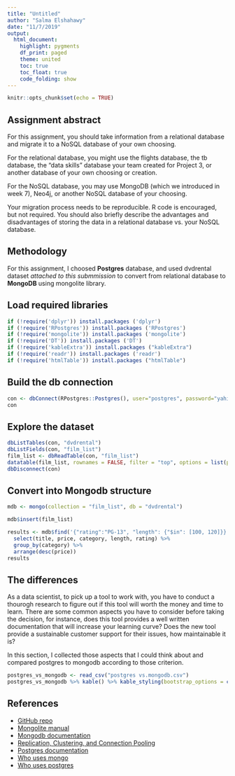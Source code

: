 ```yaml
---
title: "Untitled"
author: "Salma Elshahawy"
date: "11/7/2019"
output:
  html_document:
    highlight: pygments
    df_print: paged
    theme: united
    toc: true
    toc_float: true
    code_folding: show
---
```


```r
knitr::opts_chunk$set(echo = TRUE)
```

## Assignment abstract 

For this assignment, you should take information from a relational database and migrate it to a NoSQL database of your own choosing.

For the relational database, you might use the flights database, the tb database, the "data skills" database your team created for Project 3, or another database of your own choosing or creation.

For the NoSQL database, you may use MongoDB (which we introduced in week 7), Neo4j, or another NoSQL database of your choosing.

Your migration process needs to be reproducible.  R code is encouraged, but not required.  You should also briefly describe the advantages and disadvantages of storing the data in a relational database vs. your NoSQL database.

## Methodology 

For this assignment, I choosed **Postgres** database, and used dvdrental dataset _attached to this submmission_ to convert from relational database to **MongoDB** using mongolite library. 

## Load required libraries

```r
if (!require('dplyr')) install.packages ('dplyr')
if (!require('RPostgres')) install.packages ('RPostgres')
if (!require('mongolite')) install.packages ('mongolite')
if (!require('DT')) install.packages ('DT')
if (!require('kableExtra')) install.packages ("kableExtra")
if (!require('readr')) install.packages ('readr')
if (!require('htmlTable')) install.packages ("htmlTable")
```

## Build the db connection

```r
con <- dbConnect(RPostgres::Postgres(), user="postgres", password="yahia2010", host="localhost", dbname="dvdrental")
con
```

## Explore the dataset 

```r
dbListTables(con, "dvdrental")
dbListFields(con, "film_list")
film_list <- dbReadTable(con, "film_list")
datatable(film_list, rownames = FALSE, filter = "top", options = list(pageLength = 5, scrollX=T) )
dbDisconnect(con)
```

## Convert into Mongodb structure

```r
mdb <- mongo(collection = "film_list", db = "dvdrental")
```

```r
mdb$insert(film_list)
```


```r
results <- mdb$find('{"rating":"PG-13", "length": {"$in": [100, 120]}}', limit = 10) %>%
  select(title, price, category, length, rating) %>%
  group_by(category) %>%
  arrange(desc(price))
results
```

## The differences

As a data scientist, to pick up a tool to work with, you have to conduct a thourogh research to figure out if this tool will worth the money and time to learn. There are some common aspects you have to consider before taking the decision, for instance, does this tool provides a well written documentation that will increase your learning curve? Does the new tool provide a sustainable customer support for their issues, how maintainable it is?

In this section, I collected those aspects that I could think about and compared postgres to mongodb according to those criterion.

```r
postgres_vs_mongodb <- read_csv("postgres vs.mongodb.csv")
postgres_vs_mongodb %>% kable() %>% kable_styling(bootstrap_options = c("striped", "hover", "condensed", "responsive")) %>% scroll_box(width="100%",height="300px")

```

## References

+ [GitHub repo](https://github.com/salma71/MSDS_2019/tree/master/Fall2019/aquisition_management_607/week_12)
+ [Mongolite manual](https://jeroen.github.io/mongolite/query-data.html)
+ [Mongodb documentation](https://docs.mongodb.com/)
+ [Replication, Clustering, and Connection Pooling](https://wiki.postgresql.org/wiki/Replication,_Clustering,_and_Connection_Pooling)
+ [Postgres documentation](https://postgrest.org/en/v6.0/)
+ [Who uses mongo](https://www.mongodb.com/who-uses-mongodb)
+ [Who uses postgres](https://enlyft.com/tech/products/postgresql?gclid=CjwKCAiAzanuBRAZEiwA5yf4usxBdmbJCE4WdWJGZu0oL0tUb72m-bGDqOG2VZsivCItLXqf_6ezNBoCv5oQAvD_BwE)



